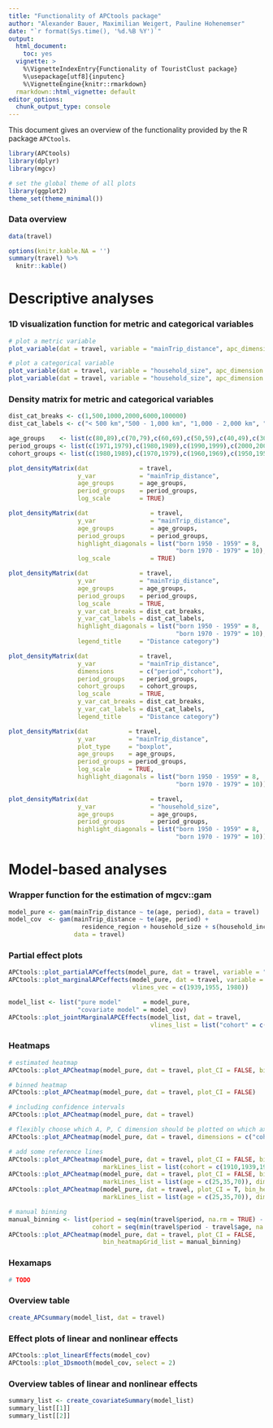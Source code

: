 ```yaml
---
title: "Functionality of APCtools package"
author: "Alexander Bauer, Maximilian Weigert, Pauline Hohenemser"
date: "`r format(Sys.time(), '%d.%B %Y')`"
output:
  html_document:
    toc: yes
  vignette: >
    %\VignetteIndexEntry{Functionality of TouristClust package}
    %\usepackage[utf8]{inputenc}
    %\VignetteEngine{knitr::rmarkdown}
  rmarkdown::html_vignette: default
editor_options:
  chunk_output_type: console
---
```


This document gives an overview of the functionality provided by the R package
`APCtools`.

```r
library(APCtools)
library(dplyr)
library(mgcv)

# set the global theme of all plots
library(ggplot2)
theme_set(theme_minimal())
```

### Data overview

```r
data(travel)

options(knitr.kable.NA = '')
summary(travel) %>% 
  knitr::kable()
```

# Descriptive analyses

### 1D visualization function for metric and categorical variables

```r
# plot a metric variable
plot_variable(dat = travel, variable = "mainTrip_distance", apc_dimension = "period", log_scale = TRUE)

# plot a categorical variable
plot_variable(dat = travel, variable = "household_size", apc_dimension = "period")
plot_variable(dat = travel, variable = "household_size", apc_dimension = "period", geomBar_position = "stack")
```

### Density matrix for metric and categorical variables

```r
dist_cat_breaks <- c(1,500,1000,2000,6000,100000)
dist_cat_labels <- c("< 500 km","500 - 1,000 km", "1,000 - 2,000 km", "2,000 - 6,000 km", "> 6,000 km")

age_groups    <- list(c(80,89),c(70,79),c(60,69),c(50,59),c(40,49),c(30,39),c(20,29))
period_groups <- list(c(1971,1979),c(1980,1989),c(1990,1999),c(2000,2009),c(2010,2018))
cohort_groups <- list(c(1980,1989),c(1970,1979),c(1960,1969),c(1950,1959),c(1940,1949),c(1930,1939),c(1920,1929))

plot_densityMatrix(dat              = travel,
                   y_var            = "mainTrip_distance",
                   age_groups       = age_groups,
                   period_groups    = period_groups,
                   log_scale        = TRUE)

plot_densityMatrix(dat                 = travel,
                   y_var               = "mainTrip_distance",
                   age_groups          = age_groups,
                   period_groups       = period_groups,
                   highlight_diagonals = list("born 1950 - 1959" = 8,
                                              "born 1970 - 1979" = 10),
                   log_scale           = TRUE)

plot_densityMatrix(dat              = travel,
                   y_var            = "mainTrip_distance",
                   age_groups       = age_groups,
                   period_groups    = period_groups,
                   log_scale        = TRUE,
                   y_var_cat_breaks = dist_cat_breaks,
                   y_var_cat_labels = dist_cat_labels,
                   highlight_diagonals = list("born 1950 - 1959" = 8,
                                              "born 1970 - 1979" = 10),
                   legend_title     = "Distance category")

plot_densityMatrix(dat              = travel,
                   y_var            = "mainTrip_distance",
                   dimensions       = c("period","cohort"),
                   period_groups    = period_groups,
                   cohort_groups    = cohort_groups,
                   log_scale        = TRUE,
                   y_var_cat_breaks = dist_cat_breaks,
                   y_var_cat_labels = dist_cat_labels,
                   legend_title     = "Distance category")
```


```r
plot_densityMatrix(dat           = travel,
                   y_var         = "mainTrip_distance",
                   plot_type     = "boxplot",
                   age_groups    = age_groups,
                   period_groups = period_groups,
                   log_scale     = TRUE,
                   highlight_diagonals = list("born 1950 - 1959" = 8,
                                              "born 1970 - 1979" = 10))
```


```r
plot_densityMatrix(dat                 = travel,
                   y_var               = "household_size",
                   age_groups          = age_groups,
                   period_groups       = period_groups,
                   highlight_diagonals = list("born 1950 - 1959" = 8,
                                              "born 1970 - 1979" = 10))
```


# Model-based analyses

### Wrapper function for the estimation of mgcv::gam

```r
model_pure <- gam(mainTrip_distance ~ te(age, period), data = travel)
model_cov  <- gam(mainTrip_distance ~ te(age, period) +
                    residence_region + household_size + s(household_income),
                  data = travel)
```

### Partial effect plots

```r
APCtools::plot_partialAPCeffects(model_pure, dat = travel, variable = "period")
APCtools::plot_marginalAPCeffects(model_pure, dat = travel, variable = "cohort",
                                  vlines_vec = c(1939,1955, 1980))

model_list <- list("pure model"      = model_pure,
                   "covariate model" = model_cov)
APCtools::plot_jointMarginalAPCEffects(model_list, dat = travel,
                                       vlines_list = list("cohort" = c(1939,1955, 1980)))
```

### Heatmaps

```r
# estimated heatmap
APCtools::plot_APCheatmap(model_pure, dat = travel, plot_CI = FALSE, bin_heatmap = FALSE)

# binned heatmap
APCtools::plot_APCheatmap(model_pure, dat = travel, plot_CI = FALSE)

# including confidence intervals
APCtools::plot_APCheatmap(model_pure, dat = travel)

# flexibly choose which A, P, C dimension should be plotted on which axis
APCtools::plot_APCheatmap(model_pure, dat = travel, dimensions = c("cohort","age"), plot_CI = FALSE)

# add some reference lines
APCtools::plot_APCheatmap(model_pure, dat = travel, plot_CI = FALSE, bin_heatmap = FALSE,
                          markLines_list = list(cohort = c(1910,1939,1955,1980)))
APCtools::plot_APCheatmap(model_pure, dat = travel, plot_CI = FALSE, bin_heatmap = FALSE,
                          markLines_list = list(age = c(25,35,70)), dimensions = c("period","cohort"))
APCtools::plot_APCheatmap(model_pure, dat = travel, plot_CI = T, bin_heatmap = FALSE,
                          markLines_list = list(age = c(25,35,70)), dimensions = c("period","cohort"))

# manual binning
manual_binning <- list(period = seq(min(travel$period, na.rm = TRUE) - 1, max(travel$period, na.rm = TRUE), by = 5),
                       cohort = seq(min(travel$period - travel$age, na.rm = TRUE) - 1, max(travel$period - travel$age, na.rm = TRUE), by = 10))
APCtools::plot_APCheatmap(model_pure, dat = travel, plot_CI = FALSE,
                          bin_heatmapGrid_list = manual_binning)
```

### Hexamaps

```r
# TODO
```

### Overview table

```r
create_APCsummary(model_list, dat = travel)
```

### Effect plots of linear and nonlinear effects

```r
APCtools::plot_linearEffects(model_cov)
APCtools::plot_1Dsmooth(model_cov, select = 2)
```

### Overview tables of linear and nonlinear effects

```r
summary_list <- create_covariateSummary(model_list)
summary_list[[1]]
summary_list[[2]]
```

